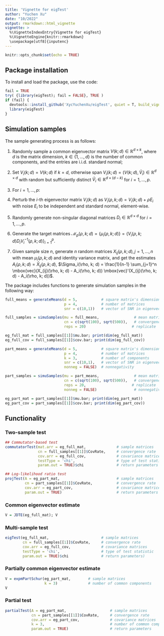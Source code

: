 ```yaml
---
title: 'Vignette for eigTest'
author: "Yuchen Xu"
date: "10/2022"
output: rmarkdown::html_vignette
vignette: >
  %\VignetteIndexEntry{Vignette for eigTest}
  %\VignetteEngine{knitr::rmarkdown}
  \usepackage[utf8]{inputenc}
---
```


```r
knitr::opts_chunk$set(echo = TRUE)
```

## Package installation

To install and load the package, use the code:
```r
fail = TRUE
try( {library(eigTest); fail = FALSE}, TRUE )
if (fail) {
  devtools::install_github('XycYuchenXu/eigTest', quiet = T, build_vignettes = F)
  library(eigTest)
}
```

## Simulation samples

The sample generating process is as follows:

1. Randomly sample a common eigenvector matrix $V(k; d) \in \mathbb{R}^{d \times k}$, where $d$ is the matrix dimension, $k \in \{1, \dots, d\}$ is the number of common components, and the entries are i.i.d. standard normal;

2. Set $V_i(k; d) = V(k; d)$ if $k = d$, otherwise span $V_i(k; d) = (V(k; d), \widetilde{V}_i) \in \mathbb{R}^{d \times d}$ with random but sufficiently distinct $\widetilde{V}_i \in \mathbb{R}^{d \times (d-k)}$ for $i = 1, \dots, p$.

3. For $i=1, \dots, p$:
  1. Perturb the $i$-th eigenvector matrix $V_i(k; d)$ as $V_i(\rho, k; d) = V_i(k; d) + \rho E_i$ with noise $E_i$ to be independent and standard normal, element-wise.
  2. Randomly generate non-singular diagonal matrices $D_i \in \mathbb{R}^{d \times d}$ for $i = 1, \dots, p$.

4. Generate the target matrices $\mathcal{M}_p(\rho, k; d) = \{\mu_i(\rho, k; d)\} = \{ V_i(\rho, k; d) D_i V_i^{-1}(\rho, k; d)\}_{i=1}^p$.

5. Given sample size $n$, generate $n$ random matrices $X_{ij}(\rho, k; d), j = 1, \dots, n$ with mean $\mu_i(\rho, k; d)$ and identity variance matrix, and get the estimates $A_i(\rho, k; d) = \bar X_{ij}(\rho, k; d)$, $\Sigma_i(\rho, k; d) = \frac{1}{n-1} \sum_{j=1}^n \mbox{vec}(X_{ij}(\rho, k; d) - A_i(\rho, k; d)) \mbox{vec}'(X_{ij}(\rho, k; d) - A_i(\rho, k; d))$.

The package includes functions to generate simulation samples in the following way:

```r
full_means = generateMeans(d = 5,           # square matrix's dimension
                           p = 4,           # number of matrices
                           snr = c(10,1))   # vector of SNR in eigenvector

full_samples = simuSamples(mu = full_means,                # mean matrices
                           cn = c(sqrt(100), sqrt(500)),   # convergence rate
                           reps = 20)                     # replicate

eg_full_mat = full_samples[[1]]$mu.bar; print(dim(eg_full_mat))
eg_full_cov = full_samples[[1]]$cov.bar; print(dim(eg_full_cov))

part_means = generateMeans(d = 5,           # square matrix's dimension
                           p = 4,           # number of matrices
                           k = 3,           # number of components
                           snr = c(10,1),   # vector of SNR in eigenvector
                           nonneg = FALSE)  # nonnegativity

part_samples = simuSamples(mu = part_means,                # mean matrices
                           cn = c(sqrt(100), sqrt(500)),   # convergence rate
                           reps = 20,                     # replicate
                           nonneg = FALSE)                 # nonnegativity

eg_part_mat = part_samples[[1]]$mu.bar; print(dim(eg_part_mat))
eg_part_cov = part_samples[[1]]$cov.bar; print(dim(eg_part_cov))
```


## Functionality

### Two-sample test

```r
## Commutator-based test
commutatorTest(mat.arr = eg_full_mat,              # sample matrices
               cn = full_samples[[1]]$CovRate,     # convergence rate
               cov.arr = eg_full_cov,              # covariance matrices
               testType = 'chi',                   # type of test statistic
               param.out = TRUE)$chi               # return parameters

## Log-likelihood ratio test
projTest(A = eg_part_mat,                          # sample matrices
         cn = part_samples[[1]]$CovRate,           # convergence rate
         cov.arr = eg_part_cov,                    # covariance matrices
         param.out = TRUE)                         # return parameters
```

### Common eigenvector estimate

```r
V = JDTE(eg_full_mat); V
```

### Multi-sample test

```r
eigTest(eg_full_mat,                        # sample matrices
        cn = full_samples[[1]]$CovRate,     # convergence rate
        cov.arr = eg_full_cov,              # covariance matrices
        testType = 'chi',                   # type of test statistic
        param.out = TRUE)$chi               # return parameters)
```

### Partially common eigenvector estimate

```r
V = expmPartSchur(eg_part_mat,        # sample matrices
                  k = 3)              # number of common components
V
```

### Partial test

```r
partialTest(A = eg_part_mat,                    # sample matrices
            cn = part_samples[[1]]$CovRate,     # convergence rate
            cov.arr = eg_part_cov,              # covariance matrices
            k = 3,                              # number of common components
            param.out = TRUE)                   # return parameters
```

